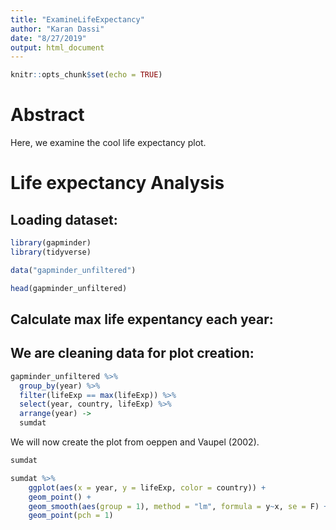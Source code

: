 ```yaml
---
title: "ExamineLifeExpectancy"
author: "Karan Dassi"
date: "8/27/2019"
output: html_document
---
```


```r
knitr::opts_chunk$set(echo = TRUE)
```

# Abstract
Here, we examine the cool life expectancy plot.

# Life expectancy Analysis

## Loading dataset:
```r

library(gapminder)
library(tidyverse)

data("gapminder_unfiltered")

head(gapminder_unfiltered)


```


## Calculate max life expentancy each year:
## We are cleaning data for plot creation: 

```r
gapminder_unfiltered %>%
  group_by(year) %>%
  filter(lifeExp == max(lifeExp)) %>%
  select(year, country, lifeExp) %>%
  arrange(year) ->
  sumdat
```


We will now create the plot from oeppen and Vaupel (2002).

```r
sumdat
```

```r
sumdat %>%
    ggplot(aes(x = year, y = lifeExp, color = country)) + 
    geom_point() + 
    geom_smooth(aes(group = 1), method = "lm", formula = y~x, se = F) + 
    geom_point(pch = 1)
```

